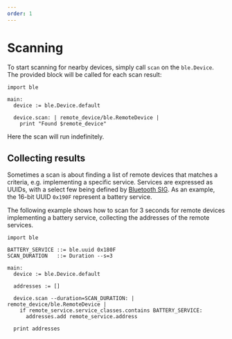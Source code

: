 ```yaml
---
order: 1
---
```


# Scanning

To start scanning for nearby devices, simply call `scan` on the `ble.Device`. The provided block will be called for each scan result:

```toit
import ble

main:
  device := ble.Device.default

  device.scan: | remote_device/ble.RemoteDevice |
    print "Found $remote_device"
```

Here the scan will run indefinitely.

## Collecting results

Sometimes a scan is about finding a list of remote devices that matches a criteria, e.g. implementing a specific service. Services are expressed as UUIDs, with a select few
being defined by [Bluetooth SIG](https://www.bluetooth.com/specifications/assigned-numbers/). As an example, the 16-bit UUID `0x190F` represent a battery service.

The following example shows how to scan for 3 seconds for remote devices implementing a battery service, collecting the addresses of the remote services.

```toit
import ble

BATTERY_SERVICE ::= ble.uuid 0x180F
SCAN_DURATION   ::= Duration --s=3

main:
  device := ble.Device.default

  addresses := []

  device.scan --duration=SCAN_DURATION: | remote_device/ble.RemoteDevice |
    if remote_service.service_classes.contains BATTERY_SERVICE:
      addresses.add remote_service.address

  print addresses
```
